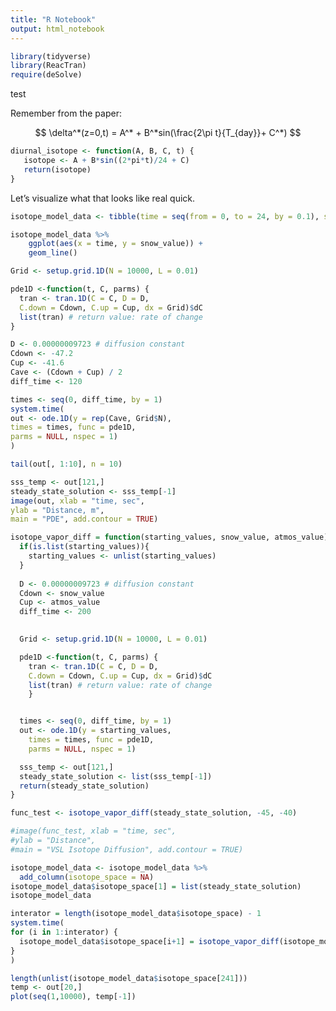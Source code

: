 ```yaml
---
title: "R Notebook"
output: html_notebook
---
```

```r
library(tidyverse)
library(ReacTran)
require(deSolve)
```

test

Remember from the paper:

$$
\delta^*(z=0,t) = A^* + B^*sin(\frac{2\pi t}{T_{day}}+ C^*)
$$


```r
diurnal_isotope <- function(A, B, C, t) {
   isotope <- A + B*sin((2*pi*t)/24 + C)
   return(isotope)
}
```

Let's visualize what that looks like real quick.

```r
isotope_model_data <- tibble(time = seq(from = 0, to = 24, by = 0.1), snow_value = diurnal_isotope(-45, 3.3, 0, time), air_value = diurnal_isotope(-45, 10, 4, time))

isotope_model_data %>%
    ggplot(aes(x = time, y = snow_value)) +
    geom_line()
```


```r
Grid <- setup.grid.1D(N = 10000, L = 0.01)

pde1D <-function(t, C, parms) {
  tran <- tran.1D(C = C, D = D,
  C.down = Cdown, C.up = Cup, dx = Grid)$dC
  list(tran) # return value: rate of change
}

D <- 0.00000009723 # diffusion constant
Cdown <- -47.2
Cup <- -41.6
Cave <- (Cdown + Cup) / 2
diff_time <- 120

times <- seq(0, diff_time, by = 1)
system.time(
out <- ode.1D(y = rep(Cave, Grid$N),
times = times, func = pde1D,
parms = NULL, nspec = 1)
)

tail(out[, 1:10], n = 10)

```

```r
sss_temp <- out[121,]
steady_state_solution <- sss_temp[-1]
image(out, xlab = "time, sec",
ylab = "Distance, m",
main = "PDE", add.contour = TRUE)
```

```r
isotope_vapor_diff = function(starting_values, snow_value, atmos_value) {
  if(is.list(starting_values)){
    starting_values <- unlist(starting_values)
  }
  
  D <- 0.00000009723 # diffusion constant
  Cdown <- snow_value
  Cup <- atmos_value
  diff_time <- 200

  
  Grid <- setup.grid.1D(N = 10000, L = 0.01)

  pde1D <-function(t, C, parms) {
    tran <- tran.1D(C = C, D = D,
    C.down = Cdown, C.up = Cup, dx = Grid)$dC
    list(tran) # return value: rate of change
    }


  times <- seq(0, diff_time, by = 1)
  out <- ode.1D(y = starting_values,
    times = times, func = pde1D,
    parms = NULL, nspec = 1)

  sss_temp <- out[121,]
  steady_state_solution <- list(sss_temp[-1])
  return(steady_state_solution)
}
```

```r
func_test <- isotope_vapor_diff(steady_state_solution, -45, -40)
```

```r
#image(func_test, xlab = "time, sec",
#ylab = "Distance",
#main = "VSL Isotope Diffusion", add.contour = TRUE)
```
```r
isotope_model_data <- isotope_model_data %>%
  add_column(isotope_space = NA)
isotope_model_data$isotope_space[1] = list(steady_state_solution)
isotope_model_data
```
```r
interator = length(isotope_model_data$isotope_space) - 1
system.time(
for (i in 1:interator) {
  isotope_model_data$isotope_space[i+1] = isotope_vapor_diff(isotope_model_data$isotope_space[i], isotope_model_data$snow_value[i], isotope_model_data$air_value[i])
}
)
```
```r
length(unlist(isotope_model_data$isotope_space[241]))
temp <- out[20,]
plot(seq(1,10000), temp[-1])
```


